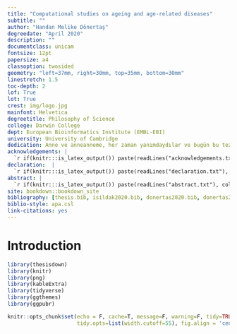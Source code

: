 ```yaml
--- 
title: "Computational studies on ageing and age-related diseases"
subtitle: ""
author: "Handan Melike Dönertaş"
degreedate: "April 2020"
description: ""
documentclass: unicam
fontsize: 12pt
papersize: a4
classoption: twosided
geometry: "left=37mm, right=30mm, top=35mm, bottom=30mm"
linestretch: 1.5
toc-depth: 2
lof: True
lot: True
crest: img/logo.jpg
mainfont: Helvetica
degreetitle: Philosophy of Science
college: Darwin College
dept: European Bioinformatics Institute (EMBL-EBI)
university: University of Cambridge
dedication: Anne ve anneanneme, her zaman yanımdaydılar ve bugün bu tezi yazabiliyor olmamı onlara borçluyum...
acknowledgements: |
  `r if(knitr:::is_latex_output()) paste(readLines("acknowledgements.txt"), collapse = '\n  ')`
declaration:  |
  `r if(knitr:::is_latex_output()) paste(readLines("declaration.txt"), collapse = '\n  ')`
abstract: | 
  `r if(knitr:::is_latex_output()) paste(readLines("abstract.txt"), collapse = '\n  ')`
site: bookdown::bookdown_site
bibliography: [thesis.bib, isildak2020.bib, donertas2020.bib, donertas2020si.bib, temreview.bib, intro.bib]
biblio-style: apa.csl
link-citations: yes
---
```


# Introduction

```r
library(thesisdown)
library(knitr)
library(png)
library(kableExtra)
library(tidyverse)
library(ggthemes)
library(ggpubr)
```

```r
knitr::opts_chunk$set(echo = F, cache=T, message=F, warning=F, tidy=TRUE, 
                      tidy.opts=list(width.cutoff=55), fig.align = 'center')
```

<!-- makeindex thesis.nlo -s nomencl.ist -o thesis.nls -->

\nomenclature[A]{ROS}{Reactive Oxygen Species}
\nomenclature[A]{AP}{Antagonistic Pleiotropy Theory of Aging}
\nomenclature[A]{MA}{Mutation Accumulation Theory of Aging}
\nomenclature[A]{SASP}{Senescence-Associated Secretory Phenotype}
\nomenclature[A]{ITP}{NIA Interventions Testing Program}
\nomenclature[A]{DR}{Dietary Restriction}
\nomenclature[A]{NSN}{Nutrient-Sensing Network}
\nomenclature[A]{SVA}{Surrogate Variable Analysis}
\nomenclature[A]{IQR}{Interquartile Range}
\nomenclature[A]{GWAS}{Genome-Wide Association Study}
\nomenclature[A]{ARD}{Age-Related Disease}
\nomenclature[A]{ICD}{International Classification of Diseases}
\nomenclature[A]{HES}{Hospital Episode Statistics}
\nomenclature[A]{SR}{Self-Reported}
\nomenclature[A]{FDR}{False Discovery Rate}
\nomenclature[A]{SNP}{Single Nucleotide Polymorphisms}
\nomenclature[A]{eQTL}{Expression Quantitative Trait Loci}
\nomenclature[A]{PCA}{Principal Component Analysis}
\nomenclature[A]{MAF}{Minor Allele Frequency}
\nomenclature[A]{FDA}{U.S. Food and Drug Administration}
\nomenclature[A]{KS}{Kolmogorov–Smirnov}
\nomenclature[A]{NES}{Normalised Enrichment Score}
\nomenclature[A]{GSEA}{Gene Set Enrichment Analysis}
\nomenclature[A]{TF}{Transcription Factor}
\nomenclature[A]{PAM}{Partitioning Around Medoids}
\nomenclature[A]{CORT}{Temporal Correlation Coefficient}
\nomenclature[A]{MHC}{Major Histocompatibility Complex}
\nomenclature[A]{LD}{Linkage Disequilibrium}
\nomenclature[A]{LCV}{Latent Causal Variable}
\nomenclature[A]{GCP}{Genetic Causality Proportion}
\nomenclature[A]{BY}{Benjamini-Yekutieli}
<!-- \nomenclature[G]{mTOR}{Mammalian target of rapamycin} -->
<!-- \nomenclature[G]{TORC1}{mTOR Complex 1} -->
<!-- \nomenclature[G]{IGF-1}{Insulin-like growth factor 1} -->
<!-- \nomenclature[G]{AMPK}{AMP-activated protein kinase} -->
<!-- \nomenclature[G]{SIRT1}{Sirtuin 1} -->
<!-- \nomenclature[G]{CDKN2A}{Cyclin dependent kinase inhibitor 2A} -->
<!-- \nomenclature[G]{CDKN2B}{Cyclin dependent kinase inhibitor 2B} -->
<!-- \nomenclature[G]{APOE}{Apolipoprotein E } -->
<!-- \nomenclature[G]{FOXO}{Forkhead box protein O} -->
<!-- \nomenclature[G]{GPR137B}{G Protein-Coupled Receptor 137B} -->

\nomenclature[D]{UKBB}{UK Biobank}
\nomenclature[D]{GTEx}{Genotype-Tissue Expression}
\nomenclature[D]{GO BP}{Gene Ontology Biological Process}
\nomenclature[D]{GO MF}{Gene Ontology Molecular Function}
\nomenclature[D]{GO CC}{Gene Ontology Cellular Component}
\nomenclature[D]{DO}{Disease Ontology}
\nomenclature[D]{CMap}{Connectivity Map}


<!-- \nomenclature[H]{DVT  }{Deep Vein Thrombosis} -->
<!-- \nomenclature[H]{GORD }{Gastro-Oesophageal Reflux Disease} -->
<!-- \nomenclature[H]{ENT  }{Ears, Nose and Throat} -->

